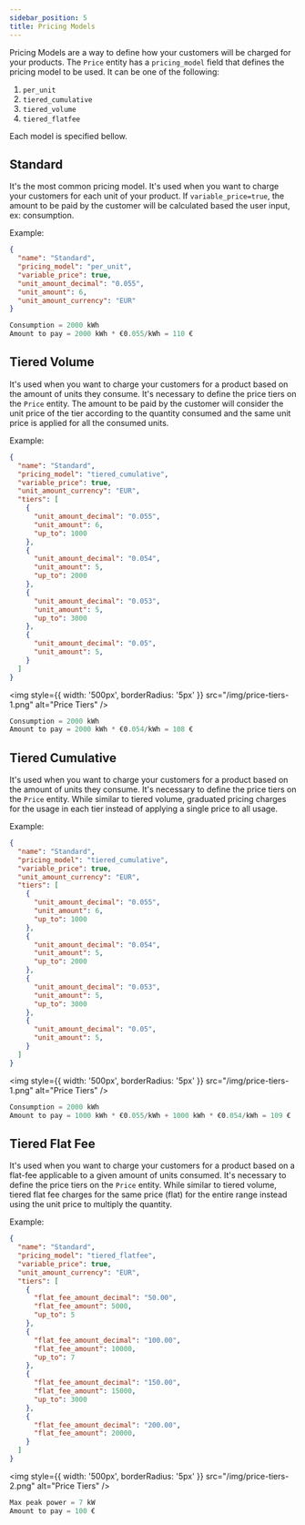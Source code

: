```yaml
---
sidebar_position: 5
title: Pricing Models
---
```


Pricing Models are a way to define how your customers will be charged for your products. The `Price` entity has a `pricing_model` field that defines the pricing model to be used. It can be one of the following:

1. `per_unit`
2. `tiered_cumulative`
3. `tiered_volume`
4. `tiered_flatfee`

Each model is specified bellow.

## Standard

It's the most common pricing model. It's used when you want to charge your customers for each unit of your product.
If `variable_price=true`, the amount to be paid by the customer will be calculated based the user input, ex: consumption.

Example:

```json
{
  "name": "Standard",
  "pricing_model": "per_unit",
  "variable_price": true,
  "unit_amount_decimal": "0.055",
  "unit_amount": 6,
  "unit_amount_currency": "EUR"
}
```

```js
Consumption = 2000 kWh
Amount to pay = 2000 kWh * €0.055/kWh = 110 €
```

## Tiered Volume

It's used when you want to charge your customers for a product based on the amount of units they consume. It's necessary to define the price tiers on the `Price` entity.
The amount to be paid by the customer will consider the unit price of the tier according to the quantity consumed and the same unit price is applied for all the consumed units.

Example:

```json
{
  "name": "Standard",
  "pricing_model": "tiered_cumulative",
  "variable_price": true,
  "unit_amount_currency": "EUR",
  "tiers": [
    {
      "unit_amount_decimal": "0.055",
      "unit_amount": 6,
      "up_to": 1000
    },
    {
      "unit_amount_decimal": "0.054",
      "unit_amount": 5,
      "up_to": 2000
    },
    {
      "unit_amount_decimal": "0.053",
      "unit_amount": 5,
      "up_to": 3000
    },
    {
      "unit_amount_decimal": "0.05",
      "unit_amount": 5,
    }
  ]
}
```

<img
  style={{ width: '500px', borderRadius: '5px' }}
  src="/img/price-tiers-1.png"
  alt="Price Tiers"
/>

```js
Consumption = 2000 kWh
Amount to pay = 2000 kWh * €0.054/kWh = 108 €
```


## Tiered Cumulative

It's used when you want to charge your customers for a product based on the amount of units they consume. It's necessary to define the price tiers on the `Price` entity.
While similar to tiered volume, graduated pricing charges for the usage in each tier instead of applying a single price to all usage.


Example:

```json
{
  "name": "Standard",
  "pricing_model": "tiered_cumulative",
  "variable_price": true,
  "unit_amount_currency": "EUR",
  "tiers": [
    {
      "unit_amount_decimal": "0.055",
      "unit_amount": 6,
      "up_to": 1000
    },
    {
      "unit_amount_decimal": "0.054",
      "unit_amount": 5,
      "up_to": 2000
    },
    {
      "unit_amount_decimal": "0.053",
      "unit_amount": 5,
      "up_to": 3000
    },
    {
      "unit_amount_decimal": "0.05",
      "unit_amount": 5,
    }
  ]
}
```

<img
  style={{ width: '500px', borderRadius: '5px' }}
  src="/img/price-tiers-1.png"
  alt="Price Tiers"
/>

```js
Consumption = 2000 kWh
Amount to pay = 1000 kWh * €0.055/kWh + 1000 kWh * €0.054/kWh = 109 €
```

## Tiered Flat Fee

It's used when you want to charge your customers for a product based on a flat-fee applicable to a given amount of units consumed. It's necessary to define the price tiers on the `Price` entity.
While similar to tiered volume, tiered flat fee charges for the same price (flat) for the entire range instead using the unit price to multiply the quantity.

Example:

```json
{
  "name": "Standard",
  "pricing_model": "tiered_flatfee",
  "variable_price": true,
  "unit_amount_currency": "EUR",
  "tiers": [
    {
      "flat_fee_amount_decimal": "50.00",
      "flat_fee_amount": 5000,
      "up_to": 5
    },
    {
      "flat_fee_amount_decimal": "100.00",
      "flat_fee_amount": 10000,
      "up_to": 7
    },
    {
      "flat_fee_amount_decimal": "150.00",
      "flat_fee_amount": 15000,
      "up_to": 3000
    },
    {
      "flat_fee_amount_decimal": "200.00",
      "flat_fee_amount": 20000,
    }
  ]
}
```

<img
  style={{ width: '500px', borderRadius: '5px' }}
  src="/img/price-tiers-2.png"
  alt="Price Tiers"
/>

```js
Max peak power = 7 kW
Amount to pay = 100 €
```